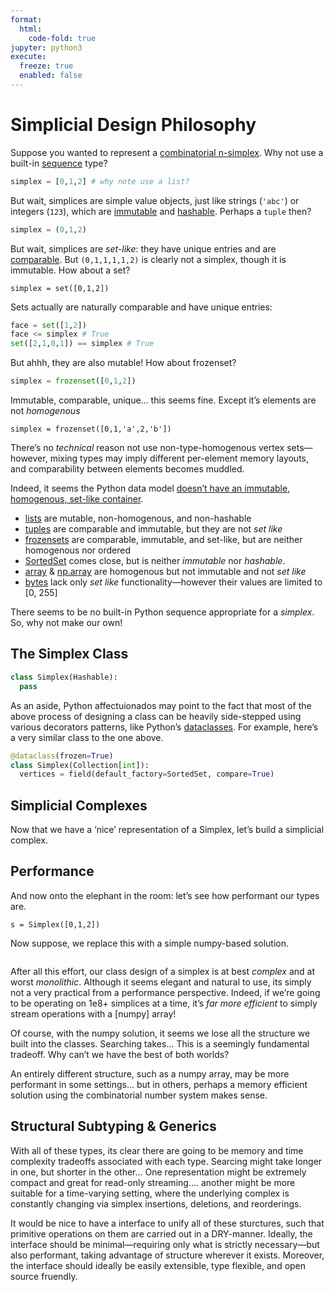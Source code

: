```yaml
---
format:
  html:
    code-fold: true
jupyter: python3
execute: 
  freeze: true
  enabled: false
---
```


# Simplicial Design Philosophy

Suppose you wanted to represent a [combinatorial n-simplex](https://en.wikipedia.org/wiki/Abstract_simplicial_complex). Why not use a built-in [sequence](https://docs.python.org/3/glossary.html#term-sequence) type?

```python
simplex = [0,1,2] # why note use a list? 
```

But wait, simplices are simple value objects, just like strings (`'abc'`) or integers (`123`), which are [immutable](https://docs.python.org/3/faq/design.html#why-are-python-strings-immutable) and [hashable](https://docs.python.org/3/library/collections.abc.html#collections.abc.Hashable). Perhaps a `tuple` then? 

```python
simplex = (0,1,2)
```

But wait, simplices are _set-like_: they have unique entries and are [comparable](https://portingguide.readthedocs.io/en/latest/comparisons.html). But `(0,1,1,1,1,2)` is clearly not a simplex, though it is immutable. How about a set?

```
simplex = set([0,1,2])
```

Sets actually are naturally comparable and have unique entries: 

```python
face = set([1,2])
face <= simplex # True
set([2,1,0,1]) == simplex # True 
```

But ahhh, they are also mutable! How about frozenset? 

```python
simplex = frozenset([0,1,2])
```

Immutable, comparable, unique... this seems fine. Except it's elements are not _homogenous_ 

```
simplex = frozenset([0,1,'a',2,'b'])
```

There's no *technical* reason not use non-type-homogenous vertex sets---however, mixing types may imply different per-element memory layouts, and comparability between elements becomes muddled. 

Indeed, it seems the Python data model [doesn't have an immutable, homogenous, set-like container](https://stackoverflow.com/questions/66874287/python-data-model-type-protocols-magic-methods). 

- [lists](https://docs.python.org/3/library/stdtypes.html#lists) are mutable, non-homogenous, and non-hashable
- [tuples](https://docs.python.org/3/library/stdtypes.html#tuples) are comparable and immutable, but they are not _set like_
- [frozensets](https://docs.python.org/3/library/stdtypes.html#frozenset) are comparable, immutable, and set-like, but are neither homogenous nor ordered
- [SortedSet](https://grantjenks.com/docs/sortedcontainers/sortedset.html) comes close, but is neither _immutable_ nor _hashable_.
- [array](https://docs.python.org/3/library/array.html) & [np.array](https://numpy.org/doc/stable/reference/generated/numpy.array.html) are homogenous but not immutable and not _set like_
- [bytes](https://docs.python.org/3/library/stdtypes.html#bytes) lack only _set like_ functionality---however their values are limited to [0, 255]

There seems to be no built-in Python sequence appropriate for a _simplex_. So, why not make our own! 

## The Simplex Class

```python
class Simplex(Hashable):
  pass
```


As an aside, Python affectuionados may point to the fact that most of the above process of designing a class can be heavily side-stepped using various decorators patterns, like Python's [dataclasses](https://docs.python.org/3/library/dataclasses.html). For example, here's a very similar class to the one above. 

```python
@dataclass(frozen=True)
class Simplex(Collection[int]):
  vertices = field(default_factory=SortedSet, compare=True) 
```

## Simplicial Complexes 

Now that we have a 'nice' representation of a Simplex, let's build a simplicial complex. 

## Performance

And now onto the elephant in the room: let's see how performant our types are. 

```code-block

s = Simplex([0,1,2])

```

Now suppose, we replace this with a simple numpy-based solution. 

```code-block

```

After all this effort, our class design of a simplex is at best _complex_ and at worst _monolithic_. Although it seems elegant and natural to use, its simply not a very practical from a performance perspective. Indeed, if we're going to be operating on 1e8+ simplices at a time, it's _far more efficient_ to simply stream operations with a \[numpy\] array!

Of course, with the numpy solution, it seems we lose all the structure we built into the classes. Searching takes... This is a seemingly fundamental tradeoff. Why can't we have the best of both worlds?

An entirely different structure, such as a numpy array, may be more performant in some settings... but in others, perhaps a memory efficient solution using the combinatorial number system makes sense. 

## Structural Subtyping & Generics

With all of these types, its clear there are going to be memory and time complexity tradeoffs associated with each type. Searcing might take longer in one, but shorter in the other... One representation might be extremely compact and great for read-only streaming.... another might be more suitable for a time-varying setting, where the underlying complex is constantly changing via simplex insertions, deletions, and reorderings. 

It would be nice to have a interface to unify all of these sturctures, such that primitive operations on them are carried out in a DRY-manner. Ideally, the interface should be minimal---requiring only what is strictly necessary---but also performant, taking advantage of structure wherever it exists. Moreover, the interface should ideally be easily extensible, type flexible, and open source fruendly. 